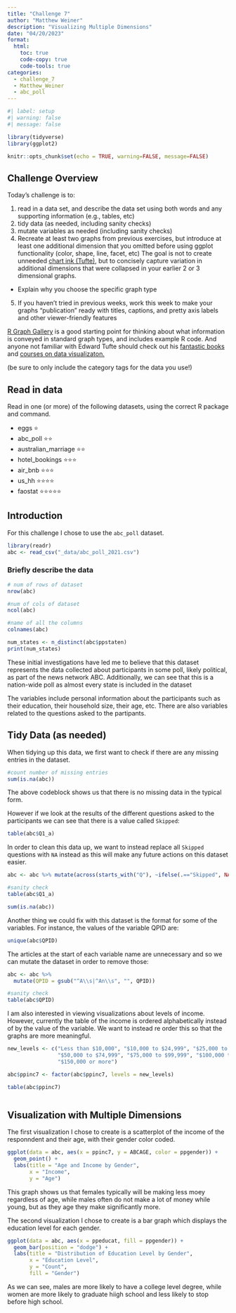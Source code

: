 ```yaml
---
title: "Challenge 7"
author: "Matthew Weiner"
description: "Visualizing Multiple Dimensions"
date: "04/20/2023"
format:
  html:
    toc: true
    code-copy: true
    code-tools: true
categories:
  - challenge_7
  - Matthew_Weiner
  - abc_poll
---
```


```r
#| label: setup
#| warning: false
#| message: false

library(tidyverse)
library(ggplot2)

knitr::opts_chunk$set(echo = TRUE, warning=FALSE, message=FALSE)
```

## Challenge Overview

Today's challenge is to:

1)  read in a data set, and describe the data set using both words and any supporting information (e.g., tables, etc)
2)  tidy data (as needed, including sanity checks)
3)  mutate variables as needed (including sanity checks)
4)  Recreate at least two graphs from previous exercises, but introduce at least one additional dimension that you omitted before using ggplot functionality (color, shape, line, facet, etc) The goal is not to create unneeded [chart ink (Tufte)](https://www.edwardtufte.com/tufte/), but to concisely capture variation in additional dimensions that were collapsed in your earlier 2 or 3 dimensional graphs.
   - Explain why you choose the specific graph type
5) If you haven't tried in previous weeks, work this week to make your graphs "publication" ready with titles, captions, and pretty axis labels and other viewer-friendly features

[R Graph Gallery](https://r-graph-gallery.com/) is a good starting point for thinking about what information is conveyed in standard graph types, and includes example R code. And anyone not familiar with Edward Tufte should check out his [fantastic books](https://www.edwardtufte.com/tufte/books_vdqi) and [courses on data visualizaton.](https://www.edwardtufte.com/tufte/courses)

(be sure to only include the category tags for the data you use!)

## Read in data

Read in one (or more) of the following datasets, using the correct R package and command.

  - eggs ⭐
  - abc_poll ⭐⭐
  - australian_marriage ⭐⭐
  - hotel_bookings ⭐⭐⭐
  - air_bnb  ⭐⭐⭐
  - us_hh ⭐⭐⭐⭐
  - faostat ⭐⭐⭐⭐⭐


## Introduction

For this challenge I chose to use the `abc_poll` dataset. 
```r
library(readr)
abc <- read_csv("_data/abc_poll_2021.csv")
```

### Briefly describe the data
```r
# num of rows of dataset
nrow(abc)

#num of cols of dataset
ncol(abc)

#name of all the columns
colnames(abc)

num_states <- n_distinct(abc$ppstaten)
print(num_states)
```

These initial investigations have led me to believe that this dataset represents the data collected about participants in some poll, likely political, as part of the news network ABC. Additionally, we can see that this is a nation-wide poll as almost every state is included in the dataset

The variables include personal information about the participants such as their education, their household size, their age, etc. There are also variables related to the questions asked to the partipants. 

## Tidy Data (as needed)

When tidying up this data, we first want to check if there are any missing entries in the dataset.

```r
#count number of missing entries 
sum(is.na(abc))
```

The above codeblock shows us that there is no missing data in the typical form.

However if we look at the results of the different questions asked to the participants we can see that there is a value called `Skipped`:
```r
table(abc$Q1_a)
```

In order to clean this data up, we want to instead replace all `Skipped` questions with `NA` instead as this will make any future actions on this dataset easier.

```r
abc <- abc %>% mutate(across(starts_with("Q"), ~ifelse(.=="Skipped", NA, .)))

#sanity check
table(abc$Q1_a)

sum(is.na(abc))
```

Another thing we could fix with this dataset is the format for some of the variables. For instance, the values of the variable QPID are:
```r
unique(abc$QPID)
```


The articles at the start of each variable name are unnecessary and so we can mutate the dataset in order to remove those:
```r
abc <- abc %>%
  mutate(QPID = gsub("^A\\s|^An\\s", "", QPID))

#sanity check
table(abc$QPID)

```

I am also interested in viewing visualizations about levels of income. However, currently the table of the income is ordered alphabetically instead of by the value of the variable. We want to instead re order this so that the graphs are more meaningful.

```r
new_levels <- c("Less than $10,000", "$10,000 to $24,999", "$25,000 to $49,999", 
                "$50,000 to $74,999", "$75,000 to $99,999", "$100,000 to $149,999", 
                "$150,000 or more")

abc$ppinc7 <- factor(abc$ppinc7, levels = new_levels)

table(abc$ppinc7)
```





```r

```

## Visualization with Multiple Dimensions

The first visualization I chose to create is a scatterplot of the income of the responndent and their age, with their gender color coded. 

```r
ggplot(data = abc, aes(x = ppinc7, y = ABCAGE, color = ppgender)) +
  geom_point() +
  labs(title = "Age and Income by Gender",
       x = "Income",
       y = "Age")

```

This graph shows us that females typically will be making less moey regardless of age, while males often do not make a lot of money while young, but as they age they make significantly more.

The second visualization I chose to create is a bar graph which displays the education level for each gender.

```r
ggplot(data = abc, aes(x = ppeducat, fill = ppgender)) +
  geom_bar(position = "dodge") +
  labs(title = "Distribution of Education Level by Gender",
       x = "Education Level",
       y = "Count",
       fill = "Gender")
```

As we can see, males are more likely to have a college level degree, while women are more likely to graduate hiigh school and less likely to stop before high school.


